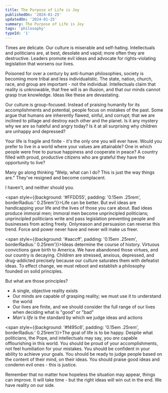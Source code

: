 ```yaml
---
title: The Purpose of Life is Joy
publishedOn: '2024-01-25'
updatedOn: '2024-01-25'
summary: The Purpose of Life is Joy
tags: 'philosophy'
typeId: '1'
---
```


Times are delicate. Our culture is miserable and self-hating. Intellectuals and politicians are, at best, desolate and vapid; more often they are destructive.
Leaders promote evil ideas and advocate for rights-violating legislation that worsens our lives.

Poisoned for over a century by anti-human philosophies, society is becoming more tribal and less individualistic.
The state, nation, church, race, and group are important - not the individual.
Intellectuals claim that reality is unknowable, that free will is an illusion, and that our minds cannot grasp true knowledge. Ideas like these are devastating.

Our culture is group-focused. Instead of praising humanity for its accomplishments and potential, people focus on mistakes of the past.
Some argue that humans are inherently flawed, sinful, and corrupt; that we are inclined to pillage and destroy each other and the planet.
Is it any mystery why we are so hateful and angry today? Is it at all surprising why children are unhappy and depressed?

Your life is fragile and finite - it's the only one you will ever have. Would you prefer to live in a world where your values are attainable?
One in which people were free to pursue happiness and cooperate in peace? A country filled with proud, productive citizens who are grateful they have the opportunity to live?

Many go along thinking “Welp, what can I do? This is just the way things are." They've resigned and become complacent.

I haven't, and neither should you.

<span style={{background: '#FFDD55', padding: '0.15em .25rem', borderRadius:' 0.25rem'}}>Life can be better.</span> But evil ideas are handicapping your life and the lives of those you care about.
Bad ideas produce immoral men; immoral men become unprincipled politicians; unprincipled politicians write and pass legislation preventing people and businesses from acting freely. Onlyreason and persuasion can reverse this trend. Force and power never have and never will make us freer.

<span style={{background: '#aaccff', padding: '0.15em .25rem', borderRadius:' 0.25rem'}}>Ideas determine the course of history.</span> Virtuous convictions gave birth to America. We have abandoned those virtues, and our country is decaying.
Children are stressed, anxious, depressed, and drug-addicted precisely because our culture saturates them with defeatist ideas.
To effect change, we must reboot and establish a philosophy founded on solid principles.

But what are those principles?

<ul className="list-disc mt-2">
  <li className="ms-6 mt-1">A single, objective reality exists</li>
  <li className="ms-6 mt-1">Our minds are capable of grasping reality; we must use it to understand the world</li>
  <li className="ms-6 mt-1">Our lives are finite, and we should consider the full range of our lives when deciding what is "good" or "bad"</li>
  <li className="ms-6 mt-1"><em>Man's life</em> is the standard by which we judge ideas and actions</li>
</ul>
      
<span style={{background: '#f495c6', padding: '0.15em .25rem', borderRadius:' 0.25rem'}}>The goal of life is to be happy.</span> Despite what politicians, the Pope, and intellectuals may say, you *are* capable offlourishing in this world.
You should be proud of your accomplishments, not feel humiliation for your mistakes. You should be confident in your ability to achieve your goals.
You should be ready to judge people based on the content of their mind, on their ideas. You should praise good ideas and condemn evil ones - this is justice.

Remember that no matter how hopeless the situation may appear, things can improve. It will take time - but the right ideas will win out in the end. We have reality on our side.
      